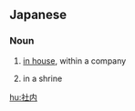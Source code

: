 ==Japanese==
{{ja-kanjitab|しゃ|ない|yomi=on}}

===Noun===
{{ja-noun|しゃない}}

# [[in house]], within a company
#: {{ja-usex|社内恋愛で結婚する|しゃない れんあい で けっこん する|get married following an office romance}}
# in a shrine

[[hu:社内]]